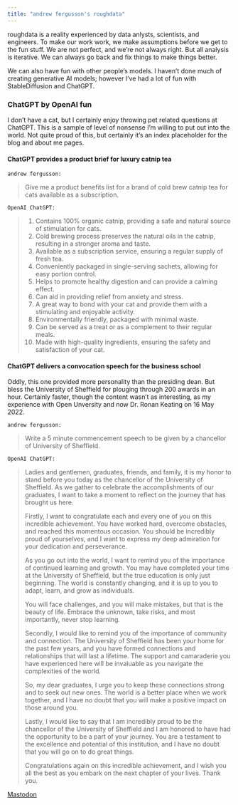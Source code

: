 ```yaml
---
title: "andrew fergusson's roughdata"
---
```


roughdata is a reality experienced by data anlysts, scientists, and engineers. To make our work work, we make assumptions before we get to the fun stuff. We are not perfect, and we're not always right. But all analysis is iterative. We can always go back and fix things to make things better.

We can also have fun with other people's models. I haven't done much of creating generative AI models; however I've had a lot of fun with StableDiffusion and ChatGPT.

### ChatGPT by OpenAI fun

I don't have a cat, but I certainly enjoy throwing pet related questions at ChatGPT. This is a sample of level of nonsense I'm willing to put out into the world. Not quite proud of this, but certainly it's an index placeholder for the blog and about me pages.

#### ChatGPT provides a product brief for luxury catnip tea

`andrew fergusson:`

> Give me a product benefits list for a brand of cold brew catnip tea for cats available as a subscription.

`OpenAI ChatGPT:`

> 1. Contains 100% organic catnip, providing a safe and natural source of stimulation for cats.
> 2. Cold brewing process preserves the natural oils in the catnip, resulting in a stronger aroma and taste.
> 3. Available as a subscription service, ensuring a regular supply of fresh tea.
> 4. Conveniently packaged in single-serving sachets, allowing for easy portion control.
> 5. Helps to promote healthy digestion and can provide a calming effect.
> 6. Can aid in providing relief from anxiety and stress.
> 7. A great way to bond with your cat and provide them with a stimulating and enjoyable activity.
> 8. Environmentally friendly, packaged with minimal waste.
> 9. Can be served as a treat or as a complement to their regular meals.
> 10. Made with high-quality ingredients, ensuring the safety and satisfaction of your cat.

#### ChatGPT delivers a convocation speech for the business school

Oddly, this one provided more personality than the presiding dean. But bless the University of Sheffield for plouging through 200 awards in an hour. Certainly faster, though the content wasn't as interesting, as my experience with Open Unversity and now Dr. Ronan Keating on 16 May 2022.

`andrew fergusson:`

> Write a 5 minute commencement speech to be given by a chancellor of University of Sheffield.

`OpenAI ChatGPT:`

> Ladies and gentlemen, graduates, friends, and family, it is my honor to stand before you today as the chancellor of the University of Sheffield. As we gather to celebrate the accomplishments of our graduates, I want to take a moment to reflect on the journey that has brought us here.
> 
> Firstly, I want to congratulate each and every one of you on this incredible achievement. You have worked hard, overcome obstacles, and reached this momentous occasion. You should be incredibly proud of yourselves, and I want to express my deep admiration for your dedication and perseverance.
> 
> As you go out into the world, I want to remind you of the importance of continued learning and growth. You may have completed your time at the University of Sheffield, but the true education is only just beginning. The world is constantly changing, and it is up to you to adapt, learn, and grow as individuals.
> 
> You will face challenges, and you will make mistakes, but that is the beauty of life. Embrace the unknown, take risks, and most importantly, never stop learning.
> 
> Secondly, I would like to remind you of the importance of community and connection. The University of Sheffield has been your home for the past few years, and you have formed connections and relationships that will last a lifetime. The support and camaraderie you have experienced here will be invaluable as you navigate the complexities of the world.
> 
> So, my dear graduates, I urge you to keep these connections strong and to seek out new ones. The world is a better place when we work together, and I have no doubt that you will make a positive impact on those around you.
> 
> Lastly, I would like to say that I am incredibly proud to be the chancellor of the University of Sheffield and I am honored to have had the opportunity to be a part of your journey. You are a testament to the excellence and potential of this institution, and I have no doubt that you will go on to do great things.
> 
> Congratulations again on this incredible achievement, and I wish you all the best as you embark on the next chapter of your lives. Thank you.

<a rel="me" href="https://dataare.cool/@Waf">Mastodon</a>